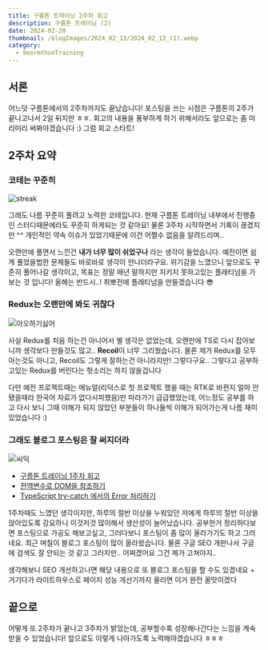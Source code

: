 ```yaml
---
title: 구름톤 트레이닝 2주차 회고
description: 구름톤 트레이닝 (2)
date: 2024-02-20
thumbnail: /blogImages/2024_02_13/2024_02_13_(1).webp
category:
  - 9oormthonTraining
---
```


## 서론

어느덧 구름톤에서의 2주차까지도 끝났습니다! 포스팅을 쓰는 시점은 구름톤의 2주가 끝나고나서 2일 뒤지만 ㅎㅎ.
회고의 내용을 풍부하게 하기 위해서라도 앞으로는 좀 미리미리 써봐야겠습니다 :) 그럼 회고 스타트!

## 2주차 요약

### 코테는 꾸준히

![streak](</blogImages/2024_02_20/2024_02_20_(1).webp>)

그래도 나름 꾸준히 풀려고 노력한 코테입니다. 현재 구름톤 트레이닝 내부에서 진행중인 스터디때문에라도 꾸준히 하게되는 것 같아요!
물론 3주차 시작하면서 기록이 끊겼지만 ^^ 개인적인 약속 이슈가 있었기때문에 이건 어쩔수 없음을 알려드리며..

오랜만에 풀면서 느낀건 **내가 너무 많이 쉬었구나** 라는 생각이 들었습니다. 예전이면 쉽게 풀었을법한 문제들도 바로바로 생각이 안나더라구요.
위기감을 느꼈으니 앞으로도 꾸준히 풀어나갈 생각이고, 목표는 정말 매년 말하지만 지키지 못하고있는 플래티넘을 가보는 것 입니다!
올해는 반드시..! 취뽀전에 플래티넘을 만들겠습니다 😎

### Redux는 오랜만에 봐도 귀찮다

![아오하기싫어](</blogImages/2024_02_20/2024_02_20_(2).webp>)

사실 Redux를 처음 하는건 아니어서 별 생각은 없었는데, 오랜만에 TS로 다시 잡아보니까 생각보다 만들것도 많고.. **Recoil**이 너무 그리웠습니다.
물론 제가 Redux를 모두 아는것도 아니고, Recoil도 그렇게 잘하는건 아니라지만! 그렇다구요.. 그렇다고 공부하고있는 Redux를 버린다는 헛소리는 하지 않을겁니다

다만 예전 프로젝트때는 메뉴얼(리덕스로 첫 프로젝트 했을 때는 RTK로 바뀐지 얼마 안됐을때라 한국어 자료가 없다시피했음)만 따라가기 급급했었는데,
어느정도 공부를 하고 다시 보니 그때 이해가 되지 않았던 부분들이 하나둘씩 이해가 되어가는게 나름 재미있었습니다 :)

### 그래도 블로그 포스팅은 잘 써지더라

![씨익](</blogImages/2024_02_20/2024_02_20_(3).webp>)

- [구름톤 트레이닝 1주차 회고](https://caffhheiene.vercel.app/posts/detail/22)
- [전역변수로 DOM을 참조하기](https://caffhheiene.vercel.app/posts/detail/23)
- [TypeScript try-catch 에서의 Error 처리하기](https://caffhheiene.vercel.app/posts/detail/24)

1주차때도 느꼈던 생각이지만, 하루의 절반 이상을 누워있던 저에게 하루의 절반 이상을 앉아있도록 강요하니 이것저것 많이해서 생산성이 늘어났습니다.
공부한거 정리하다보면 포스팅으로 가공도 해보고싶고, 그러다보니 포스팅이 좀 많이 올라가기도 하고 그러네요. 최근 며칠이 블로그 포스팅이 많이 올라왔습니다.
물론 구글 SEO 개판나서 구글에 검색도 잘 안되는 것 같고 그러지만.. 어쩌겠어요 그건 제가 고쳐야지..

생각해보니 SEO 개선하고나면 해당 내용으로 또 블로그 포스팅을 할 수도 있겠네요 + 거기다가 라이트하우스로 페이지 성능 개선기까지 올리면 이거 완전 꿀맛이겠다

## 끝으로

어떻게 또 2주차가 끝나고 3주차가 밝았는데, 공부할수록 성장해나간다는 느낌을 계속 받을 수 있었습니다! 앞으로도 이렇게 나아가도록 노력해야겠습니다 ㅎㅎㅎ

